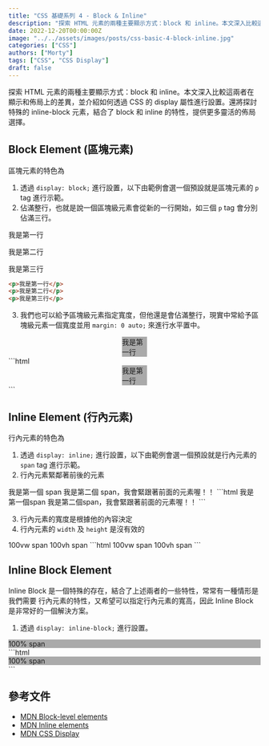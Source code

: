 ```yaml
---
title: "CSS 基礎系列 4 - Block & Inline"
description: "探索 HTML 元素的兩種主要顯示方式：block 和 inline。本文深入比較這兩者在顯示和佈局上的差異，並介紹如何透過 CSS 的 display 屬性進行設置。還將探討特殊的 inline-block 元素，結合了 block 和 inline 的特性，提供更多靈活的佈局選擇。"
date: 2022-12-20T00:00:00Z
image: "../../assets/images/posts/css-basic-4-block-inline.jpg"
categories: ["CSS"]
authors: ["Morty"]
tags: ["CSS", "CSS Display"]
draft: false
---
```


探索 HTML 元素的兩種主要顯示方式：block 和 inline。本文深入比較這兩者在顯示和佈局上的差異，並介紹如何透過 CSS 的 display 屬性進行設置。還將探討特殊的 inline-block 元素，結合了 block 和 inline 的特性，提供更多靈活的佈局選擇。

## Block Element (區塊元素)

區塊元素的特色為

1. 透過 `display: block;` 進行設置，以下由範例會選一個預設就是區塊元素的 `p` tag 進行示範。
2. 佔滿整行，也就是說一個區塊級元素會從新的一行開始，如三個 `p` tag 會分別佔滿三行。


<Tabs>
  <TabItem label="Preview">
    <p>我是第一行</p>
    <p>我是第二行</p>
    <p>我是第三行</p>
  </TabItem>
<TabItem label="Html">

```html
<p>我是第一行</p>
<p>我是第二行</p>
<p>我是第三行</p>
```

</TabItem>
</Tabs>

3. 我們也可以給予區塊級元素指定寬度，但他還是會佔滿整行，現實中常給予區塊級元素一個寬度並用 `margin: 0 auto;` 來進行水平置中。

<Tabs>
  <TabItem label="Preview">
    <p style="width: 50px; background-color: #aaa; margin: 0 auto;">
      我是第一行
    </p>
  </TabItem>
  <TabItem label="Html">
    ```html
    <p style="width: 50px; background-color: #aaa; margin: 0 auto;">
      我是第一行
    </p>
    ```
  </TabItem>
</Tabs>

## Inline Element (行內元素)

行內元素的特色為

1. 透過 `display: inline;` 進行設置，以下由範例會選一個預設就是行內元素的 `span` tag 進行示範。
2. 行內元素緊鄰著前後的元素

<Tabs>
  <TabItem label="preview">
    <span>我是第一個 span</span>
    <span>我是第二個 span，我會緊跟著前面的元素喔！！</span>
  </TabItem>
  <TabItem label="code">
    ```html
    <span>我是第一個span</span>
    <span>我是第二個span，我會緊跟著前面的元素喔！！</span>
    ```
  </TabItem>
</Tabs>

3. 行內元素的寬度是根據他的內容決定
4. 行內元素的 `width` 及 `height` 是沒有效的

<Tabs>
  <TabItem label="Preview">
    <span style="width: 100vw;">100vw span</span>
    <span style="height: 100vh;">100vh span</span>
  </TabItem>
  <TabItem label="Html">
    ```html
    <span style="width: 100vw;">100vw span</span>
    <span style="height: 100vh;">100vh span</span>
    ```
  </TabItem>
</Tabs>

## Inline Block Element

Inline Block 是一個特殊的存在，結合了上述兩者的一些特性，常常有一種情形是我們需要 行內元素的特性，又希望可以指定行內元素的寬高，因此 Inline Block 是非常好的一個解決方案。

1. 透過 `display: inline-block;` 進行設置。

<Tabs>
  <TabItem label="Preview">
    <span style="width: 100%; background-color: #aaa; display: inline-block">
      100% span
    </span>
  </TabItem>
  <TabItem label="Html">
    ```html
    <span style="width: 100%; background-color: #aaa; display: inline-block">
      100% span
    </span>
    ```
  </TabItem>
</Tabs>

## 參考文件

- [MDN Block-level elements](https://developer.mozilla.org/en-US/docs/Web/HTML/Block-level_elements)
- [MDN Inline elements](https://developer.mozilla.org/en-US/docs/Web/HTML/Inline_elements)
- [MDN CSS Display](https://developer.mozilla.org/en-US/docs/Web/CSS/display)
